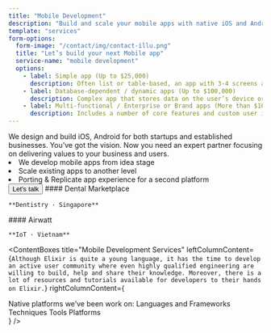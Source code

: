 ```yaml
---
title: "Mobile Development"
description: "Build and scale your mobile apps with native iOS and Android development. Expert team delivering high-quality mobile solutions."
template: "services"
form-options:
  form-image: "/contact/img/contact-illu.png"
  title: "Let’s build your next Mobile app"
  service-name: "mobile development"
  options:
    - label: Simple app (Up to $25,000)
      description: Often list or table-based, an app with 3-4 screens and one primary function. It displays a relatively simple collection of information and doesn’t store any data.
    - label: Database-dependent / dynamic apps (Up to $100,000)
      description: Complex app that stores data on the user’s device or a remote server. It may require users to register, allow them to find, input, and display data, sync data between multiple devices, connect to remote online web services, etc.
    - label: Multi-functional / Enterprise or Brand apps (More than $100,000)
      description: Includes a number of core features and custom user interface assist with a business activity. Such apps usually require the use of extensive databases, advanced UI, and commerce integration.
---
```


<Hero title="Build and scale your mobile apps">
  <Container className="text-xl">
    We design and build iOS, Android for both startups and established
    businesses. You’ve got the vision. Now you need an expert partner focusing
    on delivering values to your business and users.
    <ColumnsList columns={1}>
      <li>We develop mobile apps from idea stage</li>
      <li>Scale existing apps to another level</li>
      <li>Porting & Replicate app experience for a second platform</li>
    </ColumnsList>
    <Button href="#contact">Let's talk</Button>
  </Container>
</Hero>

<Flex className="flex-col md:flex-row">
  <Project colored background="dark" href="/work/dental-marketplace" image="/images/services/mobile-development/dental-marketplace.png" imageAlt="Dentistry Marketplace logo">
    #### Dental Marketplace
    
    **Dentistry · Singapore**
  </Project>
  <Project colored background="white-blue" href="/work/airwatt" image="/images/services/mobile-development/airwatt.png" imageAlt="Airwatt landing logo">
    #### Airwatt
    
    **IoT · Vietnam**
  </Project>
</Flex>

<ContentBoxes
  title="Mobile Development Services"
  leftColumnContent={`
  Although Elixir is quite a young language, it has the time to develop an active user community where even highly qualified engineering are willing to build, help and share their knowledge. Moreover, there is a lot of resources and tutorials available for developers to their hands on Elixir.
  `}
  rightColumnContent={
    <div>
    Native platforms we’ve been work on:
    <ColumnsList columns={1}>
        <ListItem>Languages and Frameworks</ListItem>
        <ListItem>Techniques</ListItem>
        <ListItem>Tools</ListItem>
        <ListItem>Platforms</ListItem>
      </ColumnsList>
    </div>
  }
/>